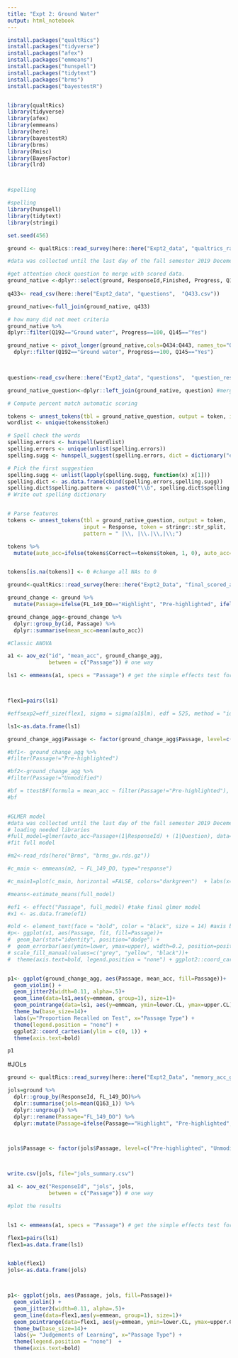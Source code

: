 ```yaml
---
title: "Expt 2: Ground Water"
output: html_notebook
---
```



```r
install.packages("qualtRics")
install.packages("tidyverse")
install.packages("afex")
install.packages("emmeans")
install.packages("hunspell")
install.packages("tidytext")
install.packages("brms")
install.packages("bayestestR")


library(qualtRics)
library(tidyverse)
library(afex)
library(emmeans)
library(here)
library(bayestestR)
library(brms)
library(Rmisc)
library(BayesFactor)
library(lrd)



#spelling

#spelling
library(hunspell)
library(tidytext)
library(stringi)
```

```r

set.seed(456)

ground <- qualtRics::read_survey(here::here("Expt2_data", "qualtrics_raw", "memory_for_words_final.csv")) # raw data

#data was collected until the last day of the fall semester 2019 Decemeber13th. 

#get attention check question to merge with scored data. 
ground_native <-dplyr::select(ground, ResponseId,Finished, Progress, Q163_1, Q164, FL_149_DO, Q192, Q145, Q434, Q435, Q436, Q437, Q438, Q439, Q440, Q441, Q442, Q444)
  
q433<- read_csv(here::here("Expt2_data", "questions",  "Q433.csv"))

ground_native<-full_join(ground_native, q433)

# how many did not meet criteria
ground_native %>%
dplyr::filter(Q192=="Ground water", Progress==100, Q145=="Yes")

ground_native <- pivot_longer(ground_native,cols=Q434:Q443, names_to="Question", values_to="Response") %>%
  dplyr::filter(Q192=="Ground water", Progress==100, Q145=="Yes")
  


question<-read_csv(here::here("Expt2_data", "questions",  "question_response.csv")) # read in correct responses 

ground_native_question<-dplyr::left_join(ground_native, question) #merge


```
```r
# Compute percent match automatic scoring

tokens <- unnest_tokens(tbl = ground_native_question, output = token, input = Response)
wordlist <- unique(tokens$token)

# Spell check the words
spelling.errors <- hunspell(wordlist)
spelling.errors <- unique(unlist(spelling.errors))
spelling.sugg <- hunspell_suggest(spelling.errors, dict = dictionary("en_US"))

# Pick the first suggestion
spelling.sugg <- unlist(lapply(spelling.sugg, function(x) x[1]))
spelling.dict <- as.data.frame(cbind(spelling.errors,spelling.sugg))
spelling.dict$spelling.pattern <- paste0("\\b", spelling.dict$spelling.errors, "\\b")
# Write out spelling dictionary


# Parse features
tokens <- unnest_tokens(tbl = ground_native_question, output = token,
                        input = Response, token = stringr::str_split,
                        pattern = " |\\, |\\.|\\,|\\;")

tokens %>%
  mutate(auto_acc=ifelse(tokens$Correct==tokens$token, 1, 0), auto_acc=replace_na(auto_acc, 0))


tokens[is.na(tokens)] <- 0 #change all NAs to 0 


```


```r
ground<-qualtRics::read_survey(here::here("Expt2_Data", "final_scored_acc.csv"))

ground_change <- ground %>%
  mutate(Passage=ifelse(FL_149_DO=="Highlight", "Pre-highlighted", ifelse(FL_149_DO=="Passage", "Sans Forgetica", "Unmodified")))

ground_change_agg<-ground_change %>%
  dplyr::group_by(id, Passage) %>%
  dplyr::summarise(mean_acc=mean(auto_acc))

#Classic ANOVA

a1 <- aov_ez("id", "mean_acc", ground_change_agg, 
             between = c("Passage")) # one way

ls1 <- emmeans(a1, specs = "Passage") # get the simple effects test for signifcant interaction. 



flex1=pairs(ls1)

#effsexp2=eff_size(flex1, sigma = sigma(a1$lm), edf = 525, method = "identity")

ls1<-as.data.frame(ls1)

ground_change_agg$Passage <- factor(ground_change_agg$Passage, level=c("Pre-highlighted", "Unmodified", "Sans Forgetica"))     

#bf1<- ground_change_agg %>%
#filter(Passage!="Pre-highlighted")

#bf2<-ground_change_agg %>%
#filter(Passage!="Unmodified")

#bf = ttestBF(formula = mean_acc ~ filter(Passage!="Pre-highlighted"), data = bf1)
#bf


#GLMER model
#data was collected until the last day of the fall semester 2019 Decemeber13th. 
# loading needed libraries
#full_model=glmer(auto_acc~Passage+(1|ResponseId) + (1|Question), data=ground_change, family="binomial", control=glmerControl(optimizer="bobyqa",optCtrl=list(maxfun=100000)))
#fit full model

#m2<-read_rds(here("Brms", "brms_gw.rds.gz"))

#c_main <- emmeans(m2, ~ FL_149_DO, type="response")

#c_main1=plot(c_main, horizontal =FALSE, colors="darkgreen")  + labs(x="Passage Type", y= "Probability Answering Question") + theme_bw(base_size = 14) + ggplot2::coord_cartesian(ylim = c(0, 1)) + theme(axis.text=bold)

#means<-estimate_means(full_model)

#ef1 <- effect("Passage", full_model) #take final glmer model 
#x1 <- as.data.frame(ef1)

#old <- element_text(face = "bold", color = "black", size = 14) #axis bold
#p<- ggplot(x1, aes(Passage, fit, fill=Passage))+ 
#  geom_bar(stat="identity", position="dodge") + 
#  geom_errorbar(aes(ymin=lower, ymax=upper), width=0.2, position=position_dodge(width=0.9),color="red") + theme_bw(base_size=14)+labs(y="Pr Recall ", x="Passage Type") + 
# scale_fill_manual(values=c("grey", "yellow", "black"))+
#  theme(axis.text=bold, legend.position = "none") + ggplot2::coord_cartesian(ylim = c(0, 1))


p1<- ggplot(ground_change_agg, aes(Passage, mean_acc, fill=Passage))+
  geom_violin() + 
  geom_jitter2(width=0.11, alpha=.5)+ 
  geom_line(data=ls1,aes(y=emmean, group=1), size=1)+ 
  geom_pointrange(data=ls1, aes(y=emmean, ymin=lower.CL, ymax=upper.CL), size=1, color="white")+ 
  theme_bw(base_size=14)+
  labs(y="Proportion Recalled on Test", x="Passage Type") + 
  theme(legend.position = "none") + 
  ggplot2::coord_cartesian(ylim = c(0, 1)) + 
  theme(axis.text=bold) 

p1

```
#JOLs
```r
ground <- qualtRics::read_survey(here::here("Expt2_Data", "memory_acc_gw_final.csv"))

jols=ground %>% 
  dplr::group_by(ResponseId, FL_149_DO)%>%
  dplr::summarise(jols=mean(Q163_1)) %>%
  dplyr::ungroup() %>%
  dplyr::rename(Passage="FL_149_DO") %>% 
  dplyr::mutate(Passage=ifelse(Passage=="Highlight", "Pre-highlighted",     ifelse(Passage=="Passage", "Sans Forgetica", "Unmodified")))



jols$Passage <- factor(jols$Passage, level=c("Pre-highlighted", "Unmodified", "Sans Forgetica"))     



write.csv(jols, file="jols_summary.csv")

a1 <- aov_ez("ResponseId", "jols", jols, 
             between = c("Passage")) # one way

#plot the results


ls1 <- emmeans(a1, specs = "Passage") # get the simple effects test for signifcant interaction. 

flex1=pairs(ls1)
flex1=as.data.frame(ls1)


kable(flex1)
jols<-as.data.frame(jols)



p1<- ggplot(jols, aes(Passage, jols, fill=Passage))+
  geom_violin() + 
  geom_jitter2(width=0.11, alpha=.5)+ 
  geom_line(data=flex1,aes(y=emmean, group=1), size=1)+ 
  geom_pointrange(data=flex1, aes(y=emmean, ymin=lower.CL, ymax=upper.CL), size=1, color="white")+ 
  theme_bw(base_size=14)+
  labs(y= "Judgements of Learning", x="Passage Type") + 
  theme(legend.position = "none")  + 
  theme(axis.text=bold) 




```

